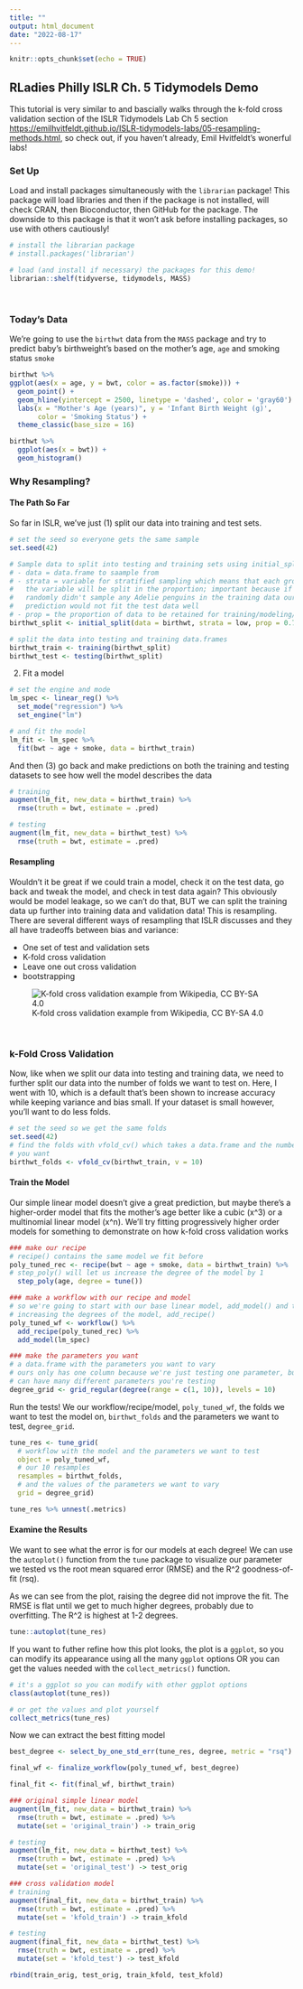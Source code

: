 ```yaml
---
title: ""
output: html_document
date: "2022-08-17"
---
```


```r
knitr::opts_chunk$set(echo = TRUE)
```

## RLadies Philly ISLR Ch. 5 Tidymodels Demo

This tutorial is very similar to and bascially walks through the k-fold cross validation section of the ISLR Tidymodels Lab Ch 5 section <https://emilhvitfeldt.github.io/ISLR-tidymodels-labs/05-resampling-methods.html>, so check out, if you haven't already, Emil Hvitfeldt's wonerful labs!

### Set Up

Load and install packages simultaneously with the `librarian` package! This package will load libraries and then if the package is not installed, will check CRAN, then Bioconductor, then GitHub for the package. The downside to this package is that it won't ask before installing packages, so use with others cautiously!

```r
# install the librarian package
# install.packages('librarian')

# load (and install if necessary) the packages for this demo!
librarian::shelf(tidyverse, tidymodels, MASS)
```

<br>


### Today's Data

We're going to use the `birthwt` data from the `MASS` package and try to predict baby's birthweight's based on the mother's age, `age` and smoking status `smoke`

```r
birthwt %>%
ggplot(aes(x = age, y = bwt, color = as.factor(smoke))) +
  geom_point() +
  geom_hline(yintercept = 2500, linetype = 'dashed', color = 'gray60') +
  labs(x = "Mother's Age (years)", y = 'Infant Birth Weight (g)',
       color = 'Smoking Status') +
  theme_classic(base_size = 16)

birthwt %>%
  ggplot(aes(x = bwt)) +
  geom_histogram()
```
### Why Resampling?

#### The Path So Far

So far in ISLR, we've just (1) split our data into training and test sets.

```r
# set the seed so everyone gets the same sample
set.seed(42)

# Sample data to split into testing and training sets using initial_split():
# - data = data.frame to saample from 
# - strata = variable for stratified sampling which means that each group w/i 
#   the variable will be split in the proportion; important because if we 
#   randomly didn't sample any Adelie penguins in the training data our 
#   prediction would not fit the test data well
# - prop = the proportion of data to be retained for training/modeling/analysis
birthwt_split <- initial_split(data = birthwt, strata = low, prop = 0.7)

# split the data into testing and training data.frames
birthwt_train <- training(birthwt_split)
birthwt_test <- testing(birthwt_split)
```

(2) Fit a model

```r
# set the engine and mode
lm_spec <- linear_reg() %>%
  set_mode("regression") %>%
  set_engine("lm")

# and fit the model
lm_fit <- lm_spec %>% 
  fit(bwt ~ age + smoke, data = birthwt_train)
```

And then (3) go back and make predictions on both the training and testing datasets to see how well the model describes the data

```r
# training
augment(lm_fit, new_data = birthwt_train) %>%
  rmse(truth = bwt, estimate = .pred)

# testing
augment(lm_fit, new_data = birthwt_test) %>%
  rmse(truth = bwt, estimate = .pred)
```

#### Resampling

Wouldn't it be great if we could train a model, check it on the test data, go back and tweak the model, and check in test data again? This obviously would be model leakage, so we can't do that, BUT we can split the training data up further into training data and validation data! This is resampling. There are several different ways of resampling that ISLR discusses and they all have tradeoffs between bias and variance:

- One set of test and validation sets
- K-fold cross validation
- Leave one out cross validation
- bootstrapping

![K-fold cross validation example from Wikipedia, CC BY-SA 4.0](K-fold_cross_validation_EN.svg)

<br>

### k-Fold Cross Validation

Now, like when we split our data into testing and training data, we need to further split our data into the number of folds we want to test on. Here, I went with 10, which is a default that's been shown to increase accuracy while keeping variance and bias small. If your dataset is small however, you'll want to do less folds.

```r
# set the seed so we get the same folds
set.seed(42)
# find the folds with vfold_cv() which takes a data.frame and the number of folds
# you want
birthwt_folds <- vfold_cv(birthwt_train, v = 10)
```

#### Train the Model

Our simple linear model doesn't give a great prediction, but maybe there's a higher-order model that fits the mother's age better like a cubic (x^3) or a multinomial linear model (x^n). We'll try fitting progressively higher order models for something to demonstrate on how k-fold cross validation works

```r
### make our recipe
# recipe() contains the same model we fit before
poly_tuned_rec <- recipe(bwt ~ age + smoke, data = birthwt_train) %>%
# step_poly() will let us increase the degree of the model by 1
  step_poly(age, degree = tune())

### make a workflow with our recipe and model
# so we're going to start with our base linear model, add_model() and then keep
# increasing the degrees of the model, add_recipe()
poly_tuned_wf <- workflow() %>%
  add_recipe(poly_tuned_rec) %>%
  add_model(lm_spec)

### make the parameters you want 
# a data.frame with the parameters you want to vary
# ours only has one column because we're just testing one parameter, but you
# can have many different parameters you're testing
degree_grid <- grid_regular(degree(range = c(1, 10)), levels = 10)
```

Run the tests! We our workflow/recipe/model, `poly_tuned_wf`, the folds we want to test the model on, `birthwt_folds` and the parameters we want to test, `degree_grid`.

```r
tune_res <- tune_grid(
  # workflow with the model and the parameters we want to test
  object = poly_tuned_wf, 
  # our 10 resamples
  resamples = birthwt_folds, 
  # and the values of the parameters we want to vary
  grid = degree_grid)

tune_res %>% unnest(.metrics)
```

#### Examine the Results

We want to see what the error is for our models at each degree! We can use the `autoplot()` function from the `tune` package to visualize our parameter we tested vs the root mean squared error (RMSE) and the R^2 goodness-of-fit (rsq).

As we can see from the plot, raising the degree did not improve the fit. The RMSE is flat until we get to much higher degrees, probably due to overfitting. The R^2 is highest at 1-2 degrees.

```r
tune::autoplot(tune_res)
```

If you want to futher refine how this plot looks, the plot is a `ggplot`, so you can modify its appearance using all the many `ggplot` options OR you can get the values needed with the `collect_metrics()` function.

```r
# it's a ggplot so you can modify with other ggplot options
class(autoplot(tune_res))

# or get the values and plot yourself
collect_metrics(tune_res)
```

Now we can extract the best fitting model

```r
best_degree <- select_by_one_std_err(tune_res, degree, metric = "rsq")

final_wf <- finalize_workflow(poly_tuned_wf, best_degree)

final_fit <- fit(final_wf, birthwt_train)
```

```r
### original simple linear model
augment(lm_fit, new_data = birthwt_train) %>%
  rmse(truth = bwt, estimate = .pred) %>%
  mutate(set = 'original_train') -> train_orig

# testing
augment(lm_fit, new_data = birthwt_test) %>%
  rmse(truth = bwt, estimate = .pred) %>%
  mutate(set = 'original_test') -> test_orig

### cross validation model
# training
augment(final_fit, new_data = birthwt_train) %>%
  rmse(truth = bwt, estimate = .pred) %>%
  mutate(set = 'kfold_train') -> train_kfold

# testing
augment(final_fit, new_data = birthwt_test) %>%
  rmse(truth = bwt, estimate = .pred) %>%
  mutate(set = 'kfold_test') -> test_kfold

rbind(train_orig, test_orig, train_kfold, test_kfold)
```

